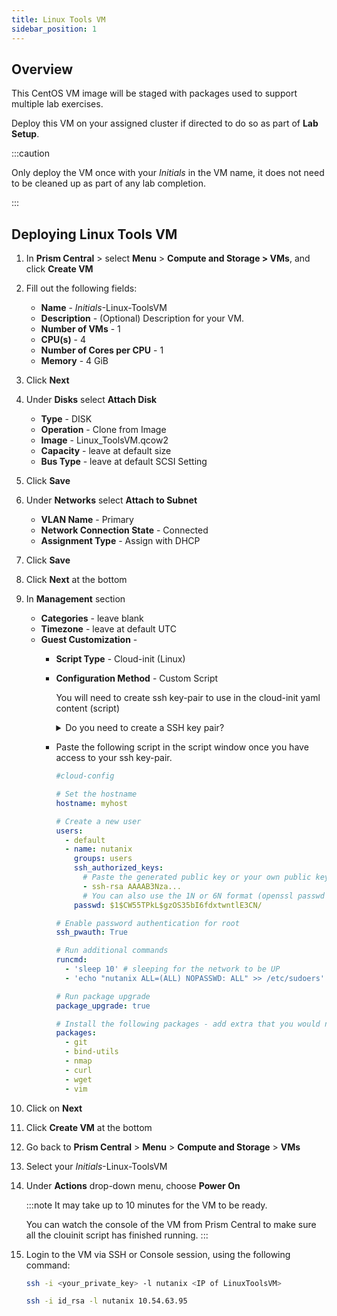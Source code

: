 ```yaml
---
title: Linux Tools VM
sidebar_position: 1
---
```


## Overview

This CentOS VM image will be staged with packages used to support multiple lab exercises.

Deploy this VM on your assigned cluster if directed to do so as part of **Lab Setup**.

:::caution

Only deploy the VM once with your *Initials* in the VM name, it does not need to be cleaned up as part of any lab completion.

:::

## Deploying Linux Tools VM

1. In **Prism Central** > select **Menu** > **Compute and Storage > VMs**, and click **Create VM**

1.  Fill out the following fields:
    -   **Name** - *Initials*-Linux-ToolsVM
    -   **Description** - (Optional) Description for your VM.
    -   **Number of VMs** - 1
    -   **CPU(s)** - 4
    -   **Number of Cores per CPU** - 1
    -   **Memory** - 4 GiB
2.  Click **Next**
3.  Under **Disks** select **Attach Disk**
    -   **Type** - DISK
    -   **Operation** - Clone from Image
    -   **Image** - Linux_ToolsVM.qcow2
    -   **Capacity** - leave at default size
    -   **Bus Type** - leave at default SCSI Setting
4.  Click **Save**
5.  Under **Networks** select **Attach to Subnet**
    -   **VLAN Name** - Primary
    -   **Network Connection State** - Connected
    -   **Assignment Type** - Assign with DHCP
6.  Click **Save**
7.  Click **Next** at the bottom
8.  In **Management** section
    -   **Categories** - leave blank
    -   **Timezone** - leave at default UTC
    -   **Guest Customization** - 
        - **Script Type** - Cloud-init (Linux)
        - **Configuration Method** - Custom Script 
         
          You will need to create ssh key-pair to use in the cloud-init yaml content (script)

          <details>

          <summary>Do you need to create a SSH key pair?</summary>
           
           You can use any online ssh key generator if you are using Windows. Execute the following commands in you are in a Linux / Mac environment to generate a private key.
    
           ```bash
           ssh-keygen -t rsa -b 2048 -C "Created for Linux Tools VM"
           
           # follow prompts 
           # do not specify passphrase
           # once completed run the following command
           
           cat id_rsa.pub
           
           # copy the contents of the id_rsa.pub file to your cloudinit yaml file
           ```
          </details>

        - Paste the following script in the script window once you have access to your ssh key-pair.
        
           ```yaml title="Remember to change to your hostname"
           #cloud-config
 
           # Set the hostname
           hostname: myhost
 
           # Create a new user
           users:
             - default
             - name: nutanix
               groups: users
               ssh_authorized_keys:
                 # Paste the generated public key or your own public key
                 - ssh-rsa AAAAB3Nza...
                 # You can also use the 1N or 6N format (openssl passwd -1 "yourplaintextpassword")
               passwd: $1$CW55TPkL$gzOS35bI6fdxtwntlE3CN/
           
           # Enable password authentication for root
           ssh_pwauth: True
           
           # Run additional commands
           runcmd:
             - 'sleep 10' # sleeping for the network to be UP
             - 'echo "nutanix ALL=(ALL) NOPASSWD: ALL" >> /etc/sudoers'
 
           # Run package upgrade
           package_upgrade: true
 
           # Install the following packages - add extra that you would need
           packages:
             - git
             - bind-utils
             - nmap
             - curl
             - wget 
             - vim
            ```

9. Click on **Next**
9.  Click **Create VM** at the bottom
10. Go back to **Prism Central** > **Menu** > **Compute and Storage** > **VMs**
11. Select your *Initials*-Linux-ToolsVM
12. Under **Actions** drop-down menu, choose **Power On**

    :::note
    It may take up to 10 minutes for the VM to be ready.
    
    You can watch the console of the VM from Prism Central to make sure all the clouinit script has finished running.
    :::

13. Login to the VM via SSH or Console session, using the following command:

    ```bash
    ssh -i <your_private_key> -l nutanix <IP of LinuxToolsVM>
    ```
    ```bash title="Example command"
    ssh -i id_rsa -l nutanix 10.54.63.95
    ```


